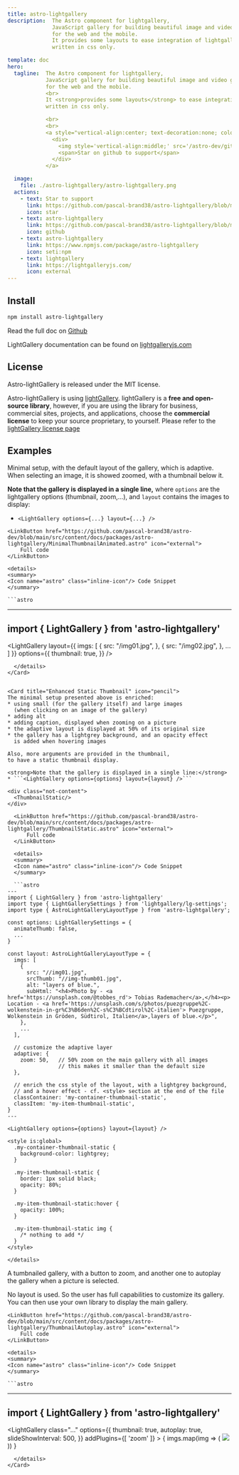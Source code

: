 ```yaml
---
title: astro-lightgallery
description:  The Astro component for lightgallery,
              JavaScript gallery for building beautiful image and video galleries
              for the web and the mobile.
              It provides some layouts to ease integration of lightgallery,
              written in css only.

template: doc
hero:
  tagline:  The Astro component for lightgallery,
            JavaScript gallery for building beautiful image and video galleries
            for the web and the mobile.
            <br>
            It <strong>provides some layouts</strong> to ease integration of lightgallery,
            written in css only.

            <br>
            <br>
            <a style="vertical-align:center; text-decoration:none; color:inherit;" href="https://github.com/pascal-brand38/astro-lightgallery">
              <div>
                <img style='vertical-align:middle;' src='/astro-dev/github-star.png'>
                <span>Star on github to support</span>
              </div>
            </a>

  image:
    file: ./astro-lightgallery/astro-lightgallery.png
  actions:
    - text: Star to support
      link: https://github.com/pascal-brand38/astro-lightgallery/blob/main/README.md
      icon: star
    - text: astro-lightgallery
      link: https://github.com/pascal-brand38/astro-lightgallery/blob/main/README.md
      icon: github
    - text: astro-lightgallery
      link: https://www.npmjs.com/package/astro-lightgallery
      icon: seti:npm
    - text: lightgallery
      link: https://lightgalleryjs.com/
      icon: external
---
```




## Install

```bash
npm install astro-lightgallery
```

Read the full doc on
[Github](https://github.com/pascal-brand38/astro-lightgallery/blob/main/README.md)

LightGallery documentation can be found on [lightgalleryjs.com](https://www.lightgalleryjs.com/)


## License
Astro-lightGallery is released under the MIT license.

Astro-lightGallery is using [lightGallery](https://github.com/sachinchoolur/lightGallery).
lightGallery is a **free and open-source library**, however,
if you are using the library for business, commercial sites, projects,
and applications, choose the **commercial license** to keep your source proprietary, to yourself.
Please refer to the [lightGallery license page](https://www.lightgalleryjs.com/license/)


## Examples


<Card title="Minimall Animated Thumbnail" icon="pencil">
  Minimal setup, with the default layout of the gallery, which is adaptive.
	When selecting an image, it is showed zoomed,
  with a thumbnail below it.

  <strong>Note that the gallery is displayed in a single line,</strong>
  where ```options``` are the lightgallery options (thumbnail, zoom,...),
  and ```layout``` contains the images to display:
  * ```<LightGallery options={...} layout={...} />```


  <div class="not-content">
    <MinimalThumbnailAnimated/>
  </div>

	<LinkButton href="https://github.com/pascal-brand38/astro-dev/blob/main/src/content/docs/packages/astro-lightgallery/MinimalThumbnailAnimated.astro" icon="external">
		Full code
	</LinkButton>

	<details>
	<summary>
	<Icon name="astro" class="inline-icon"/> Code Snippet
	</summary>

	```astro
  ---
  import { LightGallery } from 'astro-lightgallery'
  ---
  <LightGallery
    layout={{
      imgs: [
        { src: "/img01.jpg", },
        { src: "/img02.jpg", },
        ...
      ]
    }}
    options={{
      thumbnail: true,
    }}
  />
  ```
	</details>
</Card>


<Card title="Enhanced Static Thumbnail" icon="pencil">
  The minimal setup presented above is enriched:
  * using small (for the gallery itself) and large images
    (when clicking on an image of the gallery)
  * adding alt
  * adding caption, displayed when zooming on a picture
  * the adaptive layout is displayed at 50% of its original size
  * the gallery has a lightgrey background, and an opacity effect
    is added when hovering images

  Also, more arguments are provided in the thumbnail,
  to have a static thumbnail display.

  <strong>Note that the gallery is displayed in a single line:</strong>
  * ```<LightGallery options={options} layout={layout} />```

  <div class="not-content">
    <ThumbnailStatic/>
  </div>

	<LinkButton href="https://github.com/pascal-brand38/astro-dev/blob/main/src/content/docs/packages/astro-lightgallery/ThumbnailStatic.astro" icon="external">
		Full code
	</LinkButton>

	<details>
	<summary>
	<Icon name="astro" class="inline-icon"/> Code Snippet
	</summary>

	```astro
  ---
  import { LightGallery } from 'astro-lightgallery'
  import type { LightGallerySettings } from 'lightgallery/lg-settings';
  import type { AstroLightGalleryLayoutType } from 'astro-lightgallery';

  const options: LightGallerySettings = {
    animateThumb: false,
    ...
  }

  const layout: AstroLightGalleryLayoutType = {
    imgs: [
      {
        src: "//img01.jpg",
        srcThumb: "//img-thumb01.jpg",
        alt: "layers of blue.",
        subHtml: "<h4>Photo by - <a href='https://unsplash.com/@tobbes_rd'> Tobias Rademacher</a>,</h4><p> Location - <a href='https://unsplash.com/s/photos/puezgruppe%2C-wolkenstein-in-gr%C3%B6den%2C-s%C3%BCdtirol%2C-italien'> Puezgruppe, Wolkenstein in Gröden, Südtirol, Italien</a>,layers of blue.</p>",
      },
      ...
    ],

    // customize the adaptive layer
    adaptive: {
      zoom: 50,   // 50% zoom on the main gallery with all images
                  // this makes it smaller than the default size
    },

    // enrich the css style of the layout, with a lightgrey background,
    // and a hover effect - cf. <style> section at the end of the file
    classContainer: 'my-container-thumbnail-static',
    classItem: 'my-item-thumbnail-static',
  }
  ---

  <LightGallery options={options} layout={layout} />

  <style is:global>
    .my-container-thumbnail-static {
      background-color: lightgrey;
    }

    .my-item-thumbnail-static {
      border: 1px solid black;
      opacity: 80%;
    }

    .my-item-thumbnail-static:hover {
      opacity: 100%;
    }

    .my-item-thumbnail-static img {
      /* nothing to add */
    }
  </style>
  ```
	</details>
</Card>


<Card title="Autoplay, Zoom and Thumbnail" icon="pencil">
	A tumbnailed gallery, with a button to zoom, and another one
  to autoplay the gallery when a picture is selected.

  No layout is used. So the user has full capabilities to
  customize its gallery. You can then use your own library
  to display the main gallery.

  <div class="not-content">
    <ThumbnailAutoplay/>
  </div>

	<LinkButton href="https://github.com/pascal-brand38/astro-dev/blob/main/src/content/docs/packages/astro-lightgallery/ThumbnailAutoplay.astro" icon="external">
		Full code
	</LinkButton>

	<details>
	<summary>
	<Icon name="astro" class="inline-icon"/> Code Snippet
	</summary>

	```astro
  ---
  import { LightGallery } from 'astro-lightgallery'
  ---

  <LightGallery
    class="..."
    options={{
      thumbnail: true,
      autoplay: true,
      slideShowInterval: 500,
      }}
    addPlugins={[ 'zoom' ]}
    >
    {
      imgs.map(img => (
        <a class="..." href={img.srcSmall}>
            <img src={img.srcFull} />
        </a>
      ))
    }
  </LightGallery>
  ```
	</details>
</Card>
